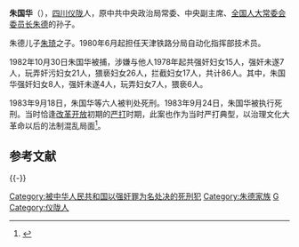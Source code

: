 '''朱国华'''（{{bd|1957年||1983年|9月24日}}），[[四川|四川]][[仪陇|仪陇]]人，原中共中央政治局常委、中央副主席、[[全国人大常委会委员长|全国人大常委会委员长]][[朱德|朱德]]的孙子。

朱德儿子[[朱琦_(1916年)|朱琦]]之子。1980年6月起担任天津铁路分局自动化指挥部技术员。

1982年10月30日朱国华被捕，涉嫌与他人1978年起共强奸妇女15人，强奸未遂7人，玩弄奸污妇女21人，猥亵妇女26人，拦截妇女17人，共计86人。其中，朱国华强奸妇女8人，强奸未遂4人，玩弄妇女7人，猥亵6人。

1983年9月18日，朱国华等六人被判处死刑。1983年9月24日，朱国华被执行死刑。当时恰逢[[改革开放|改革开放]]初期的[[严厉打击刑事犯罪活动_(1983年)|严打]]时期，此案也作为当时严打典型，以治理文化大革命以后的法制混乱局面<ref>{{cite news|title=从一审判决到二审判决只有三天 名门之后朱国华的死刑|url=http://www.ynxxb.com/content/2013-12/11/N12439205438|accessdate=2015-01-18|newspaper=云南信息报|deadurl=yes|archiveurl=https://web.archive.org/web/20150118132942/http://www.ynxxb.com/content/2013-12/11/N12439205438|archivedate=2015-01-18}}</ref>。

== 参考文献 ==
{{Reflist}}

{{-}}
{{朱德家系}}

[[Category:被中华人民共和国以强奸罪为名处决的死刑犯|Category:被中华人民共和国以强奸罪为名处决的死刑犯]]
[[Category:朱德家族|Category:朱德家族]]
[[Category:朱姓|G]]
[[Category:仪陇人|Category:仪陇人]]

{{中华人民共和国政治人物小作品}}